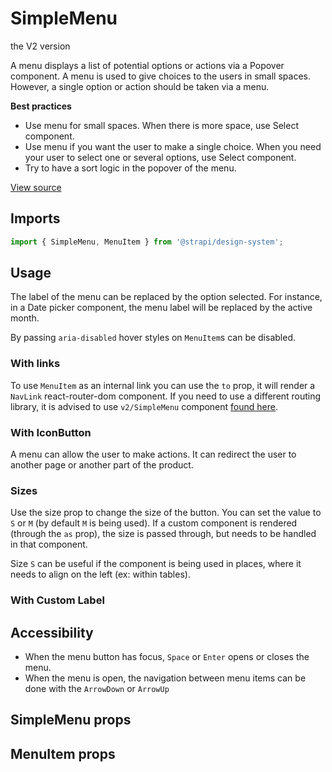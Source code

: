 


<Meta of={SimpleMenuStories} />

# SimpleMenu

<DeprecationNotice href="/?path=/docs/design-system-components-v2-simplemenu--base">the V2 version</DeprecationNotice>

A menu displays a list of potential options or actions via a Popover component. A menu is used to give choices to the
users in small spaces. However, a single option or action should be taken via a menu.

**Best practices**

- Use menu for small spaces. When there is more space, use Select component.
- Use menu if you want the user to make a single choice. When you need your user to select one or several options, use
  Select component.
- Try to have a sort logic in the popover of the menu.

[View source](https://github.com/strapi/design-system-experiments/tree/main/packages/strapi-design-system/src/SimpleMenu)

## Imports

```js
import { SimpleMenu, MenuItem } from '@strapi/design-system';
```

## Usage

The label of the menu can be replaced by the option selected. For instance, in a Date picker component, the menu label
will be replaced by the active month.

By passing `aria-disabled` hover styles on `MenuItem`s can be disabled.

<Canvas of={SimpleMenuStories.Base} />

### With links

To use `MenuItem` as an internal link you can use the `to` prop,
it will render a `NavLink` react-router-dom component.
If you need to use a different routing library, it is advised to use `v2/SimpleMenu` component [found here](http://localhost:6006/?path=/docs/design-system-components-v2-simplemenu--base#with-other-routing-libraries).

<Canvas of={SimpleMenuStories.WithLinks} />

### With IconButton

A menu can allow the user to make actions. It can redirect the user to another page or another part of the product.

<Canvas of={SimpleMenuStories.WithIconbutton} />

### Sizes

Use the size prop to change the size of the button. You can set the value to `S` or `M` (by default `M` is being used).
If a custom component is rendered (through the `as` prop), the size is passed through, but needs to be handled in that
component.

Size `S` can be useful if the component is being used in places, where it needs to align on the left (ex: within
tables).

<Canvas of={SimpleMenuStories.Sizes} />

### With Custom Label

<Canvas of={SimpleMenuStories.WithCustomLabel} />

## Accessibility

- When the menu button has focus, `Space` or `Enter` opens or closes the menu.
- When the menu is open, the navigation between menu items can be done with the `ArrowDown` or `ArrowUp`

## SimpleMenu props

<ArgsTable of={SimpleMenu} />

## MenuItem props

<ArgsTable of={MenuItem} />
